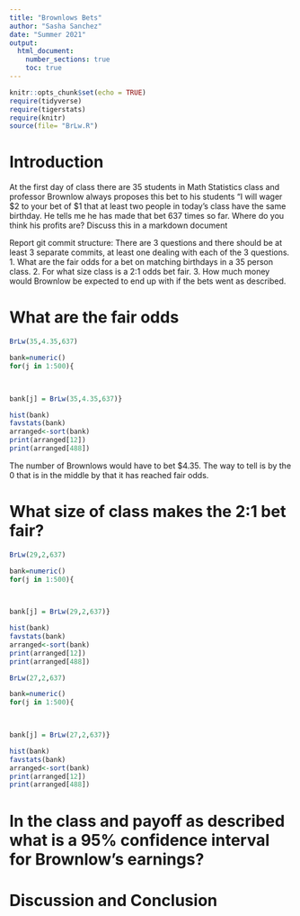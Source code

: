 ```yaml
---
title: "Brownlows Bets"
author: "Sasha Sanchez"
date: "Summer 2021"
output: 
  html_document:
    number_sections: true
    toc: true
---
```


```r
knitr::opts_chunk$set(echo = TRUE)
require(tidyverse)
require(tigerstats)
require(knitr)
source(file= "BrLw.R")
```


<!-- We recommend you use git branches -- create a separate branch for each major section i.e. Introduction, Methods, Results, Inferential Results, and Discussion and Conclusions - leave the YAML block untouched until the final merge where you put in your own name !-->

# Introduction

<!--In this section you explain what you are trying to show.  Where did the data come from?  What is the research or other question you are trying to answer?!-->

 At the first day of class there are 35 students in Math Statistics class and professor Brownlow always proposes this bet to his students "I will wager $2 to your bet of $1 that at least two people in today's class have  the same birthday.  He tells me he has made that bet 637 times so far. Where do you think his profits are? Discuss this in a markdown document
 
Report git commit structure:
There are 3 questions and there should be at least 3 separate commits, at least one dealing with each of the 3 questions.
1. What are the fair odds for a bet on matching birthdays in a 35 person class.
2. For what size class is a 2:1 odds bet fair.
3. How much money would Brownlow be expected to end up with if the bets went as described.

# What are the fair odds  


<!--Decide on your methods:  In this section explain the approach you will take to attack the issue --- how will you decide on a likely estimate of professor Brownlow's earnings or losses after 637 bets. Also explain how you construct a 95% confidence interval about your estimate of his winnings !-->

```r
BrLw(35,4.35,637)
```



```r
bank=numeric()
for(j in 1:500){
  


bank[j] = BrLw(35,4.35,637)}
```


```r
hist(bank)
favstats(bank)
arranged<-sort(bank)
print(arranged[12])
print(arranged[488])
```

The number of Brownlows would have to bet $4.35. The way to tell is by the 0 that is in the middle by that it has reached fair odds. 



# What size of class makes the 2:1 bet fair?  
<!--Explain and display the results of your method of coming up with the estimate of professor Brownlows betting profits!-->

```r
BrLw(29,2,637)
```



```r
bank=numeric()
for(j in 1:500){
  


bank[j] = BrLw(29,2,637)}
```



```r
hist(bank)
favstats(bank)
arranged<-sort(bank)
print(arranged[12])
print(arranged[488])
```







```r
BrLw(27,2,637)
```



```r
bank=numeric()
for(j in 1:500){
  


bank[j] = BrLw(27,2,637)}
```



```r
hist(bank)
favstats(bank)
arranged<-sort(bank)
print(arranged[12])
print(arranged[488])
```



# In the class and payoff as described what is a 95% confidence interval for Brownlow's earnings?
  
<!--Explain and display your method of coming up with a 95% confidence interval of  professor Brownlows winnings (or losings)-->


# Discussion and Conclusion

<!--Discussion and conclusion here.  If professor Brownlow is consistantly making or losing money how could he change his payout so that his profits center on zero?  Also discuss what size his class should be in order to have his current scheme balance at zero profit.!-->

